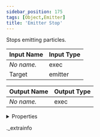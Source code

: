 ```yaml
---
sidebar_position: 175
tags: [Object,Emitter]
title: 'Emitter Stop'
---
```


Stops emitting particles.



<IChip uuid="23b278c4-5d3d-439d-afa3-ff30c949df97" />

| Input Name | Input Type |
|-----------|-----------|
| *No name.* | exec |
| Target | emitter |

| Output Name | Output Type |
|-----------|-----------|
| *No name.* | exec |


<details>
  <summary>Properties</summary>
  <div>
    <div>
    <table>
      <thead>
        <tr>
          <th>Room availability:</th>
          <th>Available everywhere</th>
        </tr>
        <tr>
          <th>Is beta required?</th>
          <th>No</th>
        </tr>
        <tr>
          <th>Is this chip a trolling risk?</th>
          <th>No</th>
        </tr>
        <tr>
          <th>Is this chip a role assignment risk?</th>
          <th>No</th>
        </tr>
        <tr>
          <th>Chip UUID</th>
          <th>23b278c4-5d3d-439d-afa3-ff30c949df97</th>
        </tr>
      </thead>
    </table>
    </div>
  </div>
</details>

._extrainfo